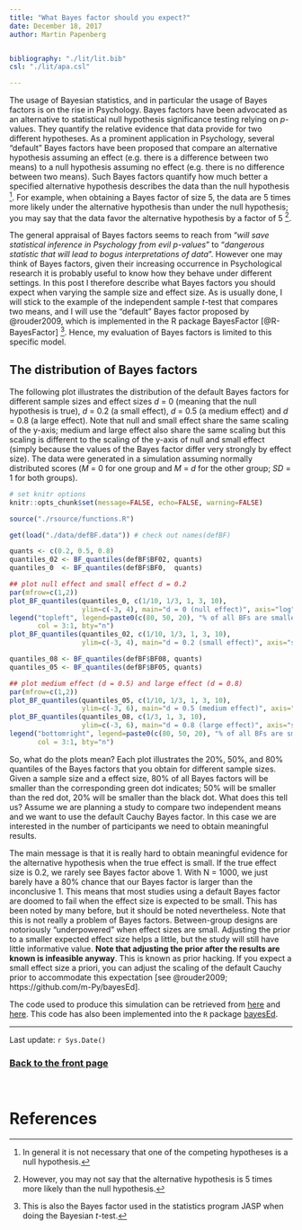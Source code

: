 ```yaml
---
title: "What Bayes factor should you expect?"
date: December 18, 2017
author: Martin Papenberg


bibliography: "./lit/lit.bib"
csl: "./lit/apa.csl"

---
```


The usage of Bayesian statistics, and in particular the usage of Bayes 
factors is on the rise in Psychology. Bayes factors have been advocated 
as an alternative to statistical null hypothesis significance testing 
relying on *p*-values. They quantify the relative evidence that data 
provide for two different hypotheses. As a prominent application in 
Psychology, several "default" Bayes factors have been proposed that 
compare an alternative hypothesis assuming an effect (e.g. there is a 
difference between two means) to a null hypothesis assuming no effect 
(e.g. there is no difference between two means). Such Bayes factors 
quantify how much better a specified alternative hypothesis describes 
the data than the null hypothesis [^1]. For example, when obtaining a 
Bayes factor of size 5, the data are 5 times more likely under the 
alternative hypothesis than under the null hypothesis; you may say that 
the data favor the alternative hypothesis by a factor of 5 [^2].

The general appraisal of Bayes factors seems to reach from "*will save
statistical inference in Psychology from evil p-values*" to "*dangerous
statistic that will lead to bogus interpretations of data*". However one
may think of Bayes factors, given their increasing occurrence in
Psychological research it is probably useful to know how they behave
under different settings. In this post I therefore describe what Bayes
factors you should expect when varying the sample size and effect
size. As is usually done, I will stick to the example of the independent
sample *t*-test that compares two means, and I will use the "default"
Bayes factor proposed by @rouder2009, which is implemented in the R
package BayesFactor [@R-BayesFactor] [^3]. Hence, my evaluation of Bayes 
factors is limited to this specific model.

## The distribution of Bayes factors

The following plot illustrates the distribution of the default Bayes 
factors for different sample sizes and effect sizes *d* = 0 (meaning 
that the null hypothesis is true), *d* = 0.2 (a small effect), *d* = 0.5 
(a medium effect) and *d* = 0.8 (a large effect). Note that null and 
small effect share the same scaling of the y-axis; medium and large 
effect also share the same scaling but this scaling is different to the 
scaling of the y-axis of null and small effect (simply because the 
values of the Bayes factor differ very strongly by effect size). The 
data were generated in a simulation assuming normally distributed scores 
(*M* = 0 for one group and *M* = *d* for the other group; *SD* = 1 for 
both groups).


```r
# set knitr options
knitr::opts_chunk$set(message=FALSE, echo=FALSE, warning=FALSE)

source("./rsource/functions.R")

get(load("./data/defBF.data")) # check out names(defBF)

quants <- c(0.2, 0.5, 0.8)
quantiles_02 <- BF_quantiles(defBF$BF02, quants)
quantiles_0  <- BF_quantiles(defBF$BF0,  quants)

## plot null effect and small effect d = 0.2
par(mfrow=c(1,2))
plot_BF_quantiles(quantiles_0, c(1/10, 1/3, 1, 3, 10),
                  ylim=c(-3, 4), main="d = 0 (null effect)", axis="log")
legend("topleft", legend=paste0(c(80, 50, 20), "% of all BFs are smaller"), pch = 3,
       col = 3:1, bty="n")
plot_BF_quantiles(quantiles_02, c(1/10, 1/3, 1, 3, 10),
                  ylim=c(-3, 4), main="d = 0.2 (small effect)", axis="standard")
```

```r

quantiles_08 <- BF_quantiles(defBF$BF08, quants)
quantiles_05 <- BF_quantiles(defBF$BF05, quants)

## plot medium effect (d = 0.5) and large effect (d = 0.8)
par(mfrow=c(1,2))
plot_BF_quantiles(quantiles_05, c(1/10, 1/3, 1, 3, 10),
                  ylim=c(-3, 6), main="d = 0.5 (medium effect)", axis="log")
plot_BF_quantiles(quantiles_08, c(1/3, 1, 3, 10),
                  ylim=c(-3, 6), main="d = 0.8 (large effect)", axis="standard")
legend("bottomright", legend=paste0(c(80, 50, 20), "% of all BFs are smaller"), pch = 3,
       col = 3:1, bty="n")
```


So, what do the plots mean? Each plot illustrates the 20%, 50%, and 80%
quantiles of the Bayes factors that you obtain for different sample
sizes. Given a sample size and a effect size, 80% of all Bayes factors
will be smaller than the corresponding green dot indicates; 50% will be
smaller than the red dot, 20% will be smaller than the black dot. What
does this tell us? Assume we are planning a study to compare two
independent means and we want to use the default Cauchy Bayes factor. In
this case we are interested in the number of participants we need to
obtain meaningful results.

The main message is that it is really hard to obtain meaningful evidence 
for the alternative hypothesis when the true effect is small. If the 
true effect size is 0.2, we rarely see Bayes factor above 1. With N = 
1000, we just barely have a 80% chance that our Bayes factor is larger 
than the inconclusive 1. This means that most studies using a default 
Bayes factor are doomed to fail when the effect size is expected to be 
small. This has been noted by many before, but it should be noted 
nevertheless. Note that this is not really a problem of Bayes factors. 
Between-group designs are notoriously "underpowered" when effect sizes 
are small. Adjusting the prior to a smaller expected effect size helps a 
little, but the study will still have little informative value. **Note 
that adjusting the prior after the results are known is infeasible 
anyway**. This is known as prior hacking. If you expect a small 
effect size a priori, you can adjust the scaling of the default Cauchy 
prior to accommodate this expectation [see @rouder2009; 
https://github.com/m-Py/bayesEd].

The code used to produce this simulation can be retrieved from 
[here](./rmdsource/rsource/expectedBF.R) and 
[here](./rmdsource/rsource/functions.R). This code has also been 
implemented into the `R` package 
[bayesEd](https://github.com/m-Py/bayesEd).

---

Last update: `r Sys.Date()`

### <a href="index.html">Back to the front page</a>

&nbsp;

# References

[^1]: In general it is not necessary that one of the competing
hypotheses is a null hypothesis.

[^2]: However, you may not say that the alternative hypothesis is 5
times more likely than the null hypothesis.

[^3]: This is also the Bayes factor used in the statistics program JASP
when doing the Bayesian *t*-test.

